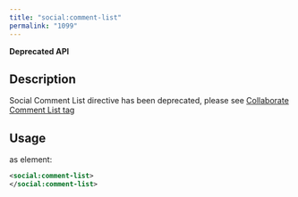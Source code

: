 ```yaml
---
title: "social:comment-list"
permalink: "1099"
---
```


**Deprecated API**

## Description

Social Comment List directive has been deprecated, please see
[Collaborate Comment
List tag](/app-studio/4.2/1124/collaborate-comment-list)

## Usage

as element:

```xml
<social:comment-list>
</social:comment-list>
```
